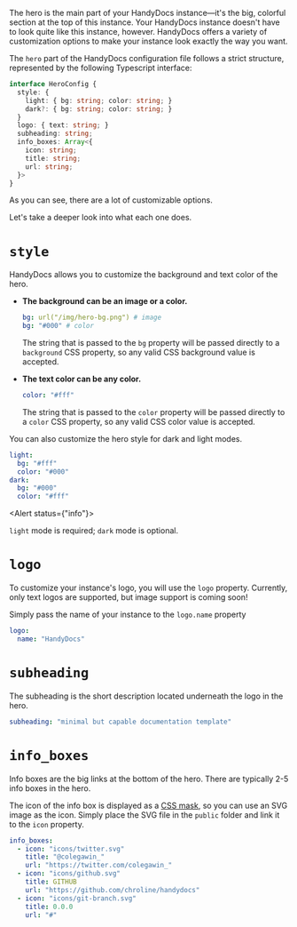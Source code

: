 
The hero is the main part of your HandyDocs instance—it's the big, colorful section at the top of this instance. Your
HandyDocs instance doesn't have to look quite like this instance, however. HandyDocs offers a variety of customization
options to make your instance look exactly the way you want.

The `hero` part of the HandyDocs configuration file follows a strict structure, represented by the following Typescript
interface:

```typescript
interface HeroConfig {
  style: {
    light: { bg: string; color: string; }
    dark?: { bg: string; color: string; }
  }
  logo: { text: string; }
  subheading: string;
  info_boxes: Array<{
    icon: string;
    title: string;
    url: string;
  }>
}
```

As you can see, there are a lot of customizable options.

Let's take a deeper look into what each one does.

# `style`

HandyDocs allows you to customize the background and text color of the hero.

- **The background can be an image or a color.**

    ```yaml
    bg: url("/img/hero-bg.png") # image
    bg: "#000" # color
    ```

    The string that is passed to the `bg` property will be passed directly to a `background` CSS property, so any valid
    CSS background value is accepted.
- **The text color can be any color.**

    ```yaml
    color: "#fff"
    ```

    The string that is passed to the `color` property will be passed directly to a `color` CSS property, so any valid
    CSS color value is accepted.

You can also customize the hero style for dark and light modes.

```yaml
light:
  bg: "#fff"
  color: "#000"
dark:
  bg: "#000"
  color: "#fff"
```

<Alert status={"info"}>

<AlertIcon/>

`light` mode is required; `dark` mode is optional.

</Alert>

# `logo`

To customize your instance's logo, you will use the `logo` property. Currently, only text logos are supported, but image
support is coming soon!

Simply pass the name of your instance to the `logo.name` property

```yaml
logo:
  name: "HandyDocs"
```

# `subheading`

The subheading is the short description located underneath the logo in the hero.

```yaml
subheading: "minimal but capable documentation template"
```

# `info_boxes`

Info boxes are the big links at the bottom of the hero. There are typically 2-5 info boxes in the hero.

The icon of the info box is displayed as a [CSS mask](https://developer.mozilla.org/en-US/docs/Web/CSS/mask), so you can use
an SVG image as the icon. Simply place the SVG file in the `public` folder and link it to the `icon` property.

```yaml
info_boxes:
  - icon: "icons/twitter.svg"
    title: "@colegawin_"
    url: "https://twitter.com/colegawin_"
  - icon: "icons/github.svg"
    title: GITHUB
    url: "https://github.com/chroline/handydocs"
  - icon: "icons/git-branch.svg"
    title: 0.0.0
    url: "#"
```